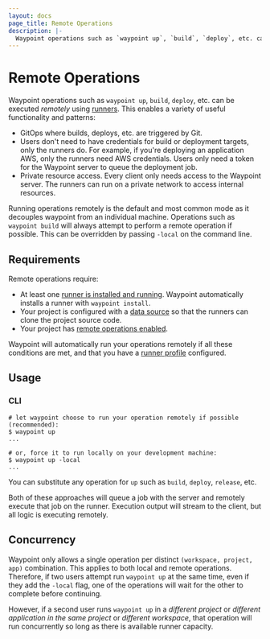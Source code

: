 ```yaml
---
layout: docs
page_title: Remote Operations
description: |-
  Waypoint operations such as `waypoint up`, `build`, `deploy`, etc. can be executed remotely using runners.
---
```


# Remote Operations

Waypoint operations such as `waypoint up`, `build`, `deploy`, etc. can
be executed _remotely_ using [runners](/waypoint/docs/runner). This enables
a variety of useful functionality and patterns:

- GitOps where builds, deploys, etc. are triggered by Git.
- Users don't need to have credentials for build or deployment targets,
  only the runners do. For example, if you're deploying an application
  AWS, only the runners need AWS credentials. Users only need a token
  for the Waypoint server to queue the deployment job.
- Private resource access. Every client only needs access to the
  Waypoint server. The runners can run on a private network to access
  internal resources.

Running operations remotely is the default and most common mode as it decouples
waypoint from an individual machine. Operations such as `waypoint build` will always
attempt to perform a remote operation if possible. This can be overridden by passing
`-local` on the command line.

## Requirements

Remote operations require:

- At least one [runner is installed and running](/waypoint/docs/runner). Waypoint
  automatically installs a runner with `waypoint install`.
- Your project is configured with a [data source](/waypoint/docs/waypoint-hcl/runner)
  so that the runners can clone the project source code.
- Your project has [remote operations enabled](/waypoint/docs/waypoint-hcl/runner).

Waypoint will automatically run your operations remotely if all these conditions are met, and that you have a [runner profile](/waypoint/docs/runner/profiles) configured.

## Usage

### CLI

```shell-session
# let waypoint choose to run your operation remotely if possible (recommended):
$ waypoint up
...

# or, force it to run locally on your development machine:
$ waypoint up -local
...
```

You can substitute any operation for `up` such as `build`, `deploy`, `release`, etc.

Both of these approaches will queue a job with the server and remotely execute
that job on the runner. Execution output will stream to the client, but all
logic is executing remotely.

## Concurrency

Waypoint only allows a single operation per distinct `(workspace, project, app)`
combination. This applies to both local and remote operations. Therefore, if two
users attempt run `waypoint up` at the same time, even if they add the `-local` flag,
one of the operations will wait for the other to complete before continuing.

However, if a second user runs `waypoint up` in a _different project_ or
_different application in the same project_ or _different workspace_, that
operation will run concurrently so long as there is available runner capacity.
